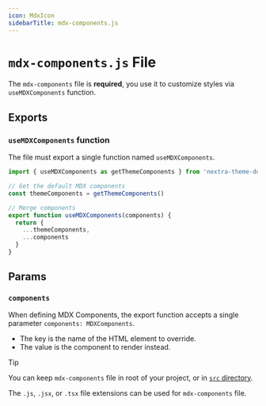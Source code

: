```yaml
---
icon: MdxIcon
sidebarTitle: mdx-components.js
---
```


# `mdx-components.js` File

The `mdx-components` file is **required**, you use it to customize styles via
`useMDXComponents` function.

## Exports

### `useMDXComponents` function

The file must export a single function named `useMDXComponents`.

```ts filename="mdx-components.js"
import { useMDXComponents as getThemeComponents } from 'nextra-theme-docs' // nextra-theme-blog or your custom theme

// Get the default MDX components
const themeComponents = getThemeComponents()

// Merge components
export function useMDXComponents(components) {
  return {
    ...themeComponents,
    ...components
  }
}
```

## Params

### `components`

When defining MDX Components, the export function accepts a single parameter
`components: MDXComponents`.

- The key is the name of the HTML element to override.
- The value is the component to render instead.

> [!TIP]
>
> You can keep `mdx-components` file in root of your project, or in
> [`src` directory](./src-directory).
>
> The `.js`, `.jsx`, or `.tsx` file extensions can be used for `mdx-components`
> file.
